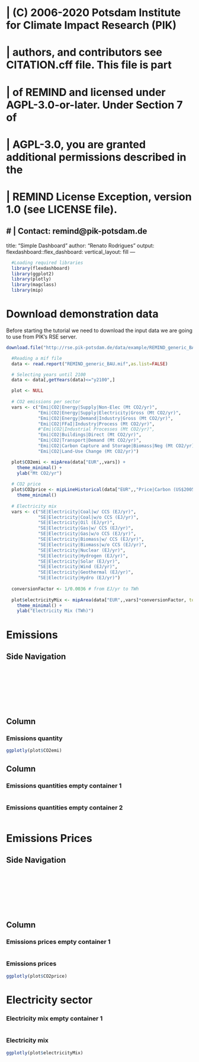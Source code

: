 # |  (C) 2006-2020 Potsdam Institute for Climate Impact Research (PIK)
# |  authors, and contributors see CITATION.cff file. This file is part
# |  of REMIND and licensed under AGPL-3.0-or-later. Under Section 7 of
# |  AGPL-3.0, you are granted additional permissions described in the
# |  REMIND License Exception, version 1.0 (see LICENSE file).
# |  Contact: remind@pik-potsdam.de
---
title: "Simple Dashboard"
author: "Renato Rodrigues"
output: 
  flexdashboard::flex_dashboard:
    vertical_layout: fill
---

<!-- We are going to use the flexdashboard library to create a simple dashboard.
     You can find more information in:
     https://rmarkdown.rstudio.com/flexdashboard/
-->


```r
  #Loading required libraries
  library(flexdashboard)
  library(ggplot2)
  library(plotly)
  library(magclass)
  library(mip)
```

# Download demonstration data

Before starting the tutorial we need to download the input data we are going to use from PIK's RSE server.

```r
download.file("http://rse.pik-potsdam.de/data/example/REMIND_generic_BAU.mif", "REMIND_generic_BAU.mif")

```


```r
  #Reading a mif file
  data <- read.report("REMIND_generic_BAU.mif",as.list=FALSE)

  # Selecting years until 2100
  data <- data[,getYears(data)<="y2100",]

```



```r
  
  plot <- NULL 
  
  # CO2 emissions per sector
  vars <- c("Emi|CO2|Energy|Supply|Non-Elec (Mt CO2/yr)",
            "Emi|CO2|Energy|Supply|Electricity|Gross (Mt CO2/yr)",
            "Emi|CO2|Energy|Demand|Industry|Gross (Mt CO2/yr)",
            "Emi|CO2|FFaI|Industry|Process (Mt CO2/yr)",
            #"Emi|CO2|Industrial Processes (Mt CO2/yr)",
            "Emi|CO2|Buildings|Direct (Mt CO2/yr)",
            "Emi|CO2|Transport|Demand (Mt CO2/yr)",
            "Emi|CO2|Carbon Capture and Storage|Biomass|Neg (Mt CO2/yr)",
            "Emi|CO2|Land-Use Change (Mt CO2/yr)")

  plot$CO2emi <- mipArea(data["EUR",,vars]) +
    theme_minimal() +
    ylab("Mt CO2/yr") 
  
  # CO2 price
  plot$CO2price <- mipLineHistorical(data["EUR",,"Price|Carbon (US$2005/t CO2)"],x_hist=NULL,ylab='US$2005/t CO2') + 
    theme_minimal()
  
  # Electricity mix
  vars <- c("SE|Electricity|Coal|w/ CCS (EJ/yr)", 
            "SE|Electricity|Coal|w/o CCS (EJ/yr)",
            "SE|Electricity|Oil (EJ/yr)",
            "SE|Electricity|Gas|w/ CCS (EJ/yr)", 
            "SE|Electricity|Gas|w/o CCS (EJ/yr)",
            "SE|Electricity|Biomass|w/ CCS (EJ/yr)",  
            "SE|Electricity|Biomass|w/o CCS (EJ/yr)",
            "SE|Electricity|Nuclear (EJ/yr)", 
            "SE|Electricity|Hydrogen (EJ/yr)",
            "SE|Electricity|Solar (EJ/yr)", 
            "SE|Electricity|Wind (EJ/yr)",
            "SE|Electricity|Geothermal (EJ/yr)", 
            "SE|Electricity|Hydro (EJ/yr)")
  
  conversionFactor <- 1/0.0036 # from EJ/yr to TWh
  
  plot$electricityMix <- mipArea(data["EUR",,vars]*conversionFactor, total = F) + 
    theme_minimal() +
    ylab("Electricity Mix (TWh)")

```


<!--############################# -->
<!--#### START OF MENUS CODE #### -->
<!--############################# -->

<!-- ### Creating main emissions menu ### -->

<!--Creating First Page - Emissions Page-->

Emissions {data-icon="glyphicon glyphicon-stats"}
===================================== 

Side Navigation {.sidebar data-width=60}
-------------------------------------

[](#emissions){class="glyphicon glyphicon-stats sidebar-button selected"}
[](#emissions-prices){class="glyphicon glyphicon-eur sidebar-button"}

<!-- Dividing the page in two columns-->
Column
-----------------------------------------------------------------------

<!-- creating a container to show the emissions quantitites-->
### Emissions quantity

```r
ggplotly(plot$CO2emi)
```

<!-- Second column-->
Column
-----------------------------------------------------------------------

<!-- creating two additional containers in the second column to show extra information-->

### Emissions quantities empty container 1
```r

```


### Emissions quantities empty container 2
```r

```


<!-- Creating second page with emissions prices-->

Emissions Prices {.hidden data-icon="glyphicon glyphicon-eur"}
===================================== 

Side Navigation {.sidebar data-width=60}
-------------------------------------

[](#emissions){class="glyphicon glyphicon-stats sidebar-button"}
[](#emissions-prices){class="glyphicon glyphicon-eur sidebar-button selected"}

Column
-----------------------------------------------------------------------

<!-- dividing the page into two containers and showing prices chart in the second one-->

### Emissions prices empty container 1

```r
```

### Emissions prices

```r
ggplotly(plot$CO2price)
```



<!-- ### Creating electricity sector main menu ### -->

Electricity sector {data-icon="glyphicon glyphicon-scale"}
===================================== 

<!-- dividing the page into two containers and showing the eelectricity sector chart in the first one -->

<!-- creating a container to show the emissions quantitites-->
### Electricity mix empty container 1

```r
```

<!-- creating a container to show the emissions quantitites-->
### Electricity mix 

```r
ggplotly(plot$electricityMix)
```





<!-- ADVANCED: using CSS to define the appearance of the side bar --> 

<!-- CSS -->
<style type="text/css">

  .sidebar-button {  /* sidebar size  */
     display: inline-block;
     font-size: 40px;
     height: 80px;
     padding-top: 20px
  }
  
  .sidebar-button, .sidebar-button:hover {
    text-decoration: none;
  }
  
  .sidebar-button.selected, .sidebar-button.selected:hover {
    opacity: 1;
  }
  
  .sidebar-button {
    opacity: 0.7;
  }
  
  .sidebar-button:hover {
    opacity: 0.4;
  }

</style>





